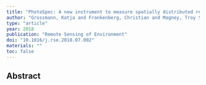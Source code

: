 ```yaml
---
title: "PhotoSpec: A new instrument to measure spatially distributed red and far-red Solar-Induced Chlorophyll Fluorescence"
author: "Grossmann, Katja and Frankenberg, Christian and Magney, Troy S and Hurlock, Stephen C and Seibt, Ulrike and Stutz, Jochen"
type: "article"
year: 2018
publication: "Remote Sensing of Environment"
doi: "10.1016/j.rse.2018.07.002"
materials: ""
toc: false
---
```


## Abstract


